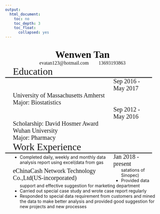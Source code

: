 ```yaml
---
output:
  html_document:
    toc: no
    toc_depth: 3
    toc_float:
      collapsed: yes
---
```

<style>
.head-1 {
    font-family: Times New Roman;
    font-size: 32px;
    font-weight: bold;
    text-align: center;
  }
  .head-2 {
    font-family: Times New Roman;
    font-size: 16px;
    font-weight: normal;
    text-align: center;
  }
  
  .content {
    font-family: Times New Roman;
    font-size: 32px;
    font-weight: normal;
    margin-left: 5%;
    float: left;
    width: 70%;
  }
  
  .content-2 {
    font-family: Times New Roman;
    font-size: 20px;
    font-weight: normal;
    margin-left: 5%;
    float: left;
    width: 70%;
  }
  
   .content-3 {
    font-family: Times New Roman;
    font-size: 20px;
    font-weight: normal;
    margin-right: 5%;
    float: right;
    width: 25%;
  }
  
  
  li{
  margin-top: -10px;
  margin-bottom: 10px;
  margin-left: 5%;
}
  
</style>

<body>

</br>
<div class="head-1">Wenwen Tan</div>
<div class="head-2">evatan123@hotmail.com&nbsp;&nbsp;&nbsp;&nbsp;&nbsp;&nbsp;&nbsp;&nbsp;13693193863</div>

<div class="content">Education</div>


<style>
h1{
  font-family: Times New Roman;
}
hr{
  border: 0px;
height: 2px;
margin-top: 0px;
margin-bottom: 0px;
background: black;
background-image: ;
width: 95%
}
</style>

<hr class="hr" />

<div class="content-3">Sep 2016 - May 2017</div>
<div class="content-2">University of Massachusetts Amherst</div>
<div class="content-2">Major: Biostatistics</div>
<div class="content-3">Sep 2012 - May 2016</div>
<div class="content-2">Scholarship: David Hosmer Award</div>
<div class="content-2">Wuhan University</div>
<div class="content-2">Major: Pharmacy</div>

<div class="content">Work Experience</div>
<hr class="hr" />

<div class="content-3">Jan 2018 - present</div>
<div class="content-2">eChinaCash Network Technology Co.,Ltd(US-incorporated)</div>


- Completed daily, weekly and monthly data analysis report using excel(data from gas satations of Sinopec)
- Provided data support and effective suggestion for marketing department
- Carried out special case study and wrote case report regularly
- Responded to  special data requirement from customers and mined the data to make better analysis and provided good suggestion for new projects and new processes

</body>


